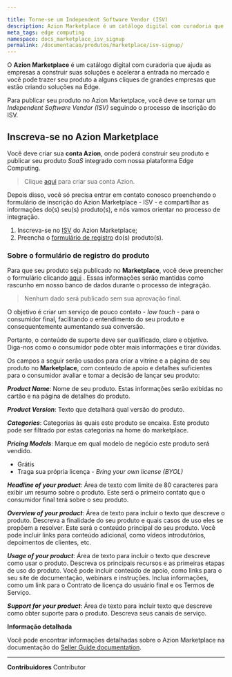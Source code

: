 ```yaml
---

title: Torne-se um Independent Software Vendor (ISV)
description: Azion Marketplace é um catálogo digital com curadoria que ajuda as empresas a construir suas soluções e acelerar a entrada no mercado e você pode trazer seu produto a alguns cliques de grandes empresas que estão criando soluções na Edge.
meta_tags: edge computing
namespace: docs_marketplace_isv_signup
permalink: /documentacao/produtos/marketplace/isv-signup/
---
```


O **Azion Marketplace** é um catálogo digital com curadoria que ajuda as empresas a construir suas soluções e acelerar a entrada no mercado e você pode trazer seu produto a alguns cliques de grandes empresas que estão criando soluções na Edge.

Para publicar seu produto no Azion Marketplace, você deve se tornar um *Independent Software Vendor (ISV)* seguindo o processo de inscrição do ISV.

## Inscreva-se no Azion Marketplace 

Você deve criar sua **conta Azion**, onde poderá construir seu produto e publicar seu produto *SaaS* integrado com nossa plataforma Edge Computing.

> Clique [aqui](https://manager.azion.com/signup/) para criar sua conta Azion. 

Depois disso, você só precisa entrar em contato conosco preenchendo o formulário de inscrição do Azion Marketplace - ISV -  e compartilhar as informações do(s) seu(s) produto(s), e nós vamos orientar no processo de integração.

1. Inscreva-se no [ISV](https://forms.gle/98E1AhsQAEoWBKSq9) do Azion Marketplace;
2. Preencha o [formulário de registro](https://forms.gle/MfJQXFaAbHyFERSq8) do(s) produto(s).

### Sobre o formulário de registro do produto

Para que seu produto seja publicado no **Marketplace**, você deve preencher o formulário clicando [aqui](https://forms.gle/MfJQXFaAbHyFERSq8) . Essas informações serão mantidas como rascunho em nosso banco de dados durante o processo de integração. 

> Nenhum dado será publicado sem sua aprovação final.

O objetivo é criar um serviço de pouco contato - *low touch* - para o consumidor final, facilitando o entendimento do seu produto e consequentemente aumentando sua conversão.

Portanto, o conteúdo de suporte deve ser qualificado, claro e objetivo. Diga-nos como o consumidor pode obter mais informações e tirar dúvidas.

Os campos a seguir serão usados para criar a vitrine e a página de seu produto no **Marketplace**, com conteúdo de apoio e detalhes suficientes para o consumidor avaliar e tomar a decisão de lançar seu produto:

_**Product Name**_: Nome de seu produto. Estas informações serão exibidas no cartão e na página de detalhes do produto.

_**Product Version**_: Texto que detalhará qual versão do produto.

_**Categories**_: Categorias às quais este produto se encaixa. Este produto pode ser filtrado por estas categorias na home do marketplace.

_**Pricing Models**_: Marque em qual modelo de negócio este produto será vendido.

- Grátis
- Traga sua própria licença - *Bring your own license (BYOL)*

_**Headline of your product**_: Área de texto com limite de 80 caracteres para exibir um resumo sobre o produto. Este será o primeiro contato que o consumidor final terá sobre o seu produto.

_**Overview of your product**_: Área de texto para incluir o texto que descreve o produto. Descreva a finalidade do seu produto e quais casos de uso eles se propõem a resolver. Este será o conteúdo principal do seu produto. Você pode incluir links para conteúdo adicional, como vídeos introdutórios, depoimentos de clientes, etc.

_**Usage of your product**_: Área de texto para incluir o texto que descreve como usar o produto. Descreva os principais recursos e as primeiras etapas de uso do produto. Você pode incluir conteúdo de apoio, como links para o seu site de documentação, webinars e instruções. Inclua informações, como um link para o Contrato de licença do usuário final e os Termos de Serviço.

_**Support for your product**_: Área de texto para incluir texto que descreve como obter suporte para o produto. Descreva seus canais de serviço.

**Informação detalhada**

Você pode encontrar informações detalhadas sobre o Azion Marketplace na documentação do  [Seller Guide documentation](/pt-br/documentacao/produtos/marketplace/marketplace-seller-guide/).





---


**Contribuidores** <ContributorList>Contributor</ContributorList>
